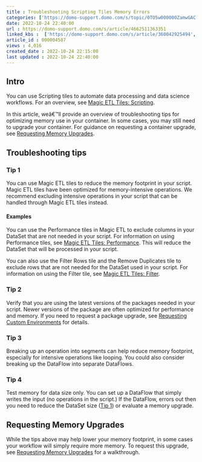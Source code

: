 ```yaml
---
title : Troubleshooting Scripting Tiles Memory Errors
categories: ['https://domo-support.domo.com/s/topic/0TO5w000000ZamwGAC']
date: 2022-10-24 22:40:00
url : https://domo-support.domo.com/s/article/4662511363351
linked_kbs :  ['https://domo-support.domo.com/s/article/360042925494', 'https://domo-support.domo.com/s/knowledge-base', 'https://domo-support.domo.com/s/article/4662034775319', 'https://domo-support.domo.com/s/article/4662355030423', 'https://domo-support.domo.com/s/article/4662511363351', 'https://domo-support.domo.com/s/article/360045485833', 'https://domo-support.domo.com/s/article/360043429953', 'https://domo-support.domo.com/s/article/360044876614', 'https://domo-support.domo.com/s/article/4405156517527', 'https://domo-support.domo.com/s/article/360043429933', 'https://domo-support.domo.com/s/article/360043429693', 'https://domo-support.domo.com/s/topic/0TO5w000000ZamwGAC', 'https://domo-support.domo.com/s/article/360043429913']
article_id : 000004587
views : 4,016
created_date : 2022-10-24 22:15:00
last updated : 2022-10-24 22:40:00
---
```




Intro
-----


You can use Scripting tiles to automate data processing and data science workflows. For an overview, see [Magic ETL Tiles: Scripting](..\magic_etl_tiles_scripting\index.md).


In this article, weâ€™ll provide an overview of troubleshooting tips for optimizing memory use in your container. In some cases, you may still need to upgrade your container. For guidance on requesting a container upgrade, see [Requesting Memory Upgrades](..\requesting_memory_upgrades\index.md).


Troubleshooting tips
--------------------


### Tip 1


You can use Magic ETL tiles to reduce the memory footprint in your script. Magic ETL tiles have been optimized for memory-intensive operations. We recommend excluding intensive operations in your script that can be handled through Magic ETL tiles instead.


#### Examples


You can use the Performance tiles in Magic ETL to exclude columns in your DataSet that are not needed in your script. For information on using Performance tiles, see [Magic ETL Tiles: Performance](..\magic_etl_tiles_performance\index.md). This will reduce the DataSet that will be processed in your script.


You can also use the Filter Rows tile and the Remove Duplicates tile to exclude rows that are not needed for the DataSet used in your script. For information on using the Filter tile, see [Magic ETL Tiles: Filter](..\magic_etl_tiles_filter\index.md).


### Tip 2


Verify that you are using the latest versions of the packages needed in your script. Newer versions of the package are often optimized for performance and memory. If you need to request a package upgrade, see [Requesting Custom Environments](..\requesting_custom_environments\index.md) for details.


### Tip 3


Breaking up an operation into segments can help reduce memory footprint, especially for intensive operations like looping. You could also consider breaking up the DataFlow into separate DataFlows.


### Tip 4


Test memory for data size only. You can set up a DataFlow that simply writes the input (no operations in the script.) If the DataFlow, errors out then you need to reduce the DataSet size ([Tip 1](#h_01FXR7A96RNJPAZBCS6TQY9XQ8)) or evaluate a memory upgrade.


Requesting Memory Upgrades
--------------------------


While the tips above may help lower your memory footprint, in some cases your workflow will simply require more memory. To request this upgrade, see [Requesting Memory Upgrades](..\requesting_memory_upgrades\index.md) for a walkthrough.